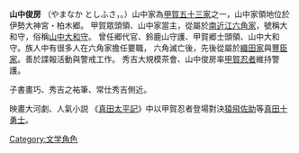 {{unreferenced|time=2011-04-08T11:48:08+00:00}}
{{japanese|japanese=山中 俊房|kana=やまなか としふさ|romaji=Yamanaka Takashi bunch }}
'''山中俊房''' （やまなか としふさ，{{bd|1559年||?||}}。）山中家為[[甲賀五十三家|甲賀五十三家]]之一，山中家領地位於伊勢大神宮・柏木郷。
甲賀眾頭領、山中家當主，從屬於[[南近江|南近江]][[六角家|六角家]]，號稱大和守，俗稱[[山中大和守|山中大和守]]。
曾任郷代官、鈴鹿山守護、甲賀郷士頭領、山中大和守。族人中有很多人在六角家擔任要職，
六角滅亡後，先後從屬於[[織田家|織田家]]與[[豐臣家|豐臣家]]。善於諜報活動與警戒工作。
秀吉大規模茶會、山中俊房率[[甲賀忍者|甲賀忍者]]維持警護。

子書畫巧、秀吉之祐筆、常仕秀吉側近。

映畫大河劇、人氣小説 《[[真田太平記|真田太平記]]》中以甲賀忍者登場對決[[猿飛佐助|猿飛佐助]]等[[真田十勇士|真田十勇士]]。

[[Category:文学角色|Category:文学角色]]